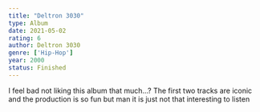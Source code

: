 ```yaml
---
title: "Deltron 3030"
type: Album
date: 2021-05-02
rating: 6
author: Deltron 3030
genre: ['Hip-Hop']
year: 2000
status: Finished
---
```


I feel bad not liking this album that much...? The first two tracks are iconic and the production is so fun but man it is just not that interesting to listen 
